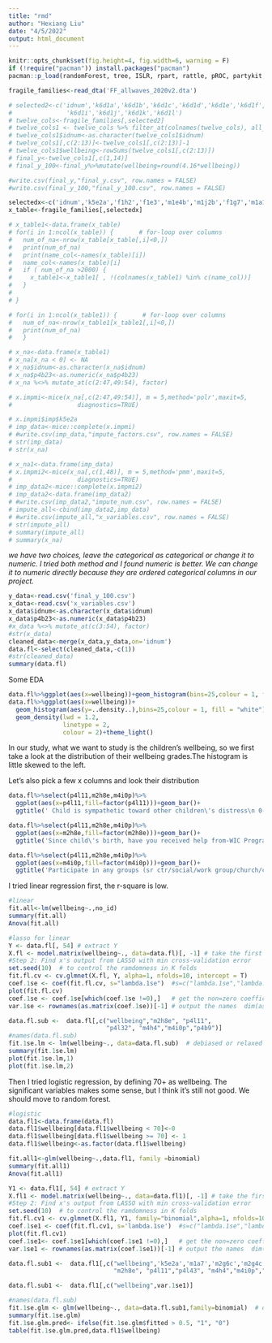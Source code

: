 ```yaml
---
title: "rmd"
author: "Hexiang Liu"
date: "4/5/2022"
output: html_document
---
```


```r
knitr::opts_chunk$set(fig.height=4, fig.width=6, warning = F)
if (!require("pacman")) install.packages("pacman")
pacman::p_load(randomForest, tree, ISLR, rpart, rattle, pROC, partykit, ggplot2, glmnet, leaps, dplyr, keras, neuralnet, imager, ranger,haven,labelled,mice,car)
```

```r
fragile_families<-read_dta('FF_allwaves_2020v2.dta')
```

```r
# selected2<-c('idnum','k6d1a','k6d1b','k6d1c','k6d1d','k6d1e','k6d1f','k6d1g','k6d1h',
#               'k6d1i','k6d1j','k6d1k','k6d1l')
# twelve_cols<-fragile_families[,selected2]
# twelve_cols1 <- twelve_cols %>% filter_at(colnames(twelve_cols), all_vars(. >= 0))#drop negative values
# twelve_cols1$idnum<-as.character(twelve_cols1$idnum)
# twelve_cols1[,c(2:13)]<-twelve_cols1[,c(2:13)]-1
# twelve_cols1$wellbeing<-rowSums(twelve_cols1[,c(2:13)])
# final_y<-twelve_cols1[,c(1,14)]
# final_y_100<-final_y%>%mutate(wellbeing=round(4.16*wellbeing))
```

```r
#write.csv(final_y,"final_y.csv", row.names = FALSE)
#write.csv(final_y_100,"final_y_100.csv", row.names = FALSE)
```

```r
selectedx<-c('idnum','k5e2a','f1h2','f1e3','m1e4b','m1j2b','f1g7','m1a13','m1g2','m1g3','m1g4','f1f2','m1f5','f1b18','f1c2f','f1b10','f1b23d','m1a7','m1b7b','m1b18','f2b29c','m2g6c','f2k1a','f2k6','f2k12','m2k14','m2d3a','m2g4c','m2g13','f2h8a2','f2h10','f2l9','m2b34a','m2h8e','m2h8b','m2h11','m2h19b','f2b3','f2b2','f2b12','f2b9','m2b8a','m2h19i','m2j16','f2h1a','f2h19','f2h25','f2a6a','f4b8','m4d3','m4i7b','f4b4b6','f4b29a9','f4b29a12','m4b29a18','o4v6c','p4b15','p4l3','p4l5','p4l11','p4l19','p4l22','p4l28','p4l32','p4l43','t4b1a','t4e2c','f4h1d','m4h1g','m4h1d','f4i0e','f4i0h','m4i0g','m4h4','m4i0p','f4i8a1','f4j24a','p4a22','p4b23','t4a13','f4a2','f4i0n1','o4r10','p4b9','p4b21_1','p4c8','p4h1')
x_table<-fragile_families[,selectedx]
```

```r
# x_table1<-data.frame(x_table)
# for(i in 1:ncol(x_table)) {       # for-loop over columns
#   num_of_na<-nrow(x_table[x_table[,i]<0,])
#   print(num_of_na)
#   print(name_col<-names(x_table)[i])
#   name_col<-names(x_table)[i]
#   if ( num_of_na >2000) {
#     x_table1<-x_table1[ , !(colnames(x_table1) %in% c(name_col))]
#   }
#   
# }

```

```r
# for(i in 1:ncol(x_table1)) {       # for-loop over columns
#   num_of_na<-nrow(x_table1[x_table1[,i]<0,])
#   print(num_of_na)
#   }
```

```r
# x_na<-data.frame(x_table1)
# x_na[x_na < 0] <- NA
# x_na$idnum<-as.character(x_na$idnum)
# x_na$p4b23<-as.numeric(x_na$p4b23)
# x_na %<>% mutate_at(c(2:47,49:54), factor)
```

```r
# x.impmi<-mice(x_na[,c(2:47,49:54)], m = 5,method='polr',maxit=5,            
#                  diagnostics=TRUE)
```

```r
# x.impmi$imp$k5e2a
# imp_data<-mice::complete(x.impmi)
# #write.csv(imp_data,"impute_factors.csv", row.names = FALSE)
# str(imp_data)
# str(x_na)
```

```r
# x_na1<-data.frame(imp_data)
# x.impmi2<-mice(x_na[,c(1,48)], m = 5,method='pmm',maxit=5,            
#                  diagnostics=TRUE)
# imp_data2<-mice::complete(x.impmi2)
# imp_data2<-data.frame(imp_data2)
# #write.csv(imp_data2,"impute_num.csv", row.names = FALSE)
# impute_all<-cbind(imp_data2,imp_data)
# #write.csv(impute_all,"x_variables.csv", row.names = FALSE)
# str(impute_all)
# summary(impute_all)
# summary(x_na)
```
*we have two choices, leave the categorical as categorical or change it to numeric. I tried both method and I found numeric is better. We can change it to numeric directly because they are ordered categorical columns in our project.*  

```r
y_data<-read.csv('final_y_100.csv')
x_data<-read.csv('x_variables.csv')
x_data$idnum<-as.character(x_data$idnum)
x_data$p4b23<-as.numeric(x_data$p4b23)
#x_data %<>% mutate_at(c(3:54), factor)
#str(x_data)
cleaned_data<-merge(x_data,y_data,on='idnum')
data.fl<-select(cleaned_data,-c(1))
#str(cleaned_data)
summary(data.fl)
```

Some EDA

```r
data.fl%>%ggplot(aes(x=wellbeing))+geom_histogram(bins=25,colour = 1, fill = "white")
data.fl%>%ggplot(aes(x=wellbeing))+
  geom_histogram(aes(y=..density..),bins=25,colour = 1, fill = "white")+
  geom_density(lwd = 1.2,
               linetype = 2,
               colour = 2)+theme_light()
```
In our study, what we want to study is the children's wellbeing, so we first take a look at the distribution of their wellbeing grades.The histogram is little skewed to the left.

Let's also pick a few x columns and look their distribution
```r
data.fl%>%select(p4l11,m2h8e,m4i0p)%>%
  ggplot(aes(x=p4l11,fill=factor(p4l11)))+geom_bar()+
  ggtitle(' Child is sympathetic toward other children\'s distress\n 0-Not true, 1-Very True')

data.fl%>%select(p4l11,m2h8e,m4i0p)%>%
  ggplot(aes(x=m2h8e,fill=factor(m2h8e)))+geom_bar()+
  ggtitle('Since child\'s birth, have you received help from-WIC Program?\n 1-Yes, 2-No')

data.fl%>%select(p4l11,m2h8e,m4i0p)%>%
  ggplot(aes(x=m4i0p,fill=factor(m4i0p)))+geom_bar()+
  ggtitle('Participate in any groups (sr ctr/social/work group/church/charity/service/comm\n 1-Yes, 2-No')
```
I tried linear regression first, the r-square is low. 


```r
#linear
fit.all<-lm(wellbeing~.,no_id)
summary(fit.all)
Anova(fit.all)
```

```r
#lasso for linear
Y <- data.fl[, 54] # extract Y
X.fl <- model.matrix(wellbeing~., data=data.fl)[, -1] # take the first column's of 1 out
#Step 2: Find x's output from LASSO with min cross-validation error
set.seed(10)  # to control the ramdomness in K folds 
fit.fl.cv <- cv.glmnet(X.fl, Y, alpha=1, nfolds=10, intercept = T) 
coef.1se <- coef(fit.fl.cv, s="lambda.1se")  #s=c("lambda.1se","lambda.min") or lambda value
plot(fit.fl.cv)
coef.1se <- coef.1se[which(coef.1se !=0),]   # get the non=zero coefficients
var.1se <- rownames(as.matrix(coef.1se))[-1] # output the names  dim(as.matrix(coef.min))

data.fl.sub <-  data.fl[,c("wellbeing","m2h8e", "p4l11",
                           "p4l32", "m4h4","m4i0p","p4b9")] 
#names(data.fl.sub)
fit.1se.lm <- lm(wellbeing~., data=data.fl.sub)  # debiased or relaxed LASSO
summary(fit.1se.lm) 
plot(fit.1se.lm,1)
plot(fit.1se.lm,2)
```
Then I tried logistic regression, by defining 70+ as wellbeing. 
The significant variables makes some sense, but I think it's still not good. 
We should move to random forest. 

```r
#logistic
data.fl1<-data.frame(data.fl)
data.fl1$wellbeing[data.fl1$wellbeing < 70]<-0
data.fl1$wellbeing[data.fl1$wellbeing >= 70] <- 1
data.fl1$wellbeing<-as.factor(data.fl1$wellbeing)
```

```r
fit.all1<-glm(wellbeing~.,data.fl1, family =binomial)
summary(fit.all1)
Anova(fit.all1)
```

```r
Y1 <- data.fl1[, 54] # extract Y
X.fl1 <- model.matrix(wellbeing~., data=data.fl1)[, -1] # take the first column's of 1 out
#Step 2: Find x's output from LASSO with min cross-validation error
set.seed(10)  # to control the ramdomness in K folds 
fit.fl.cv1 <- cv.glmnet(X.fl1, Y1, family="binomial",alpha=1, nfolds=10,  type.measure = "deviance") 
coef.1se1 <- coef(fit.fl.cv1, s='lambda.1se')  #s=c("lambda.1se","lambda.min") or lambda value
plot(fit.fl.cv1)
coef.1se1<- coef.1se1[which(coef.1se1 !=0),]   # get the non=zero coefficients
var.1se1 <- rownames(as.matrix(coef.1se1))[-1] # output the names  dim(as.matrix(coef.1se1))

data.fl.sub1 <-  data.fl1[,c("wellbeing",'k5e2a','m1a7','m2g6c','m2g4c',
                             "m2h8e", "p4l11","p4l43", "m4h4","m4i0p","p4b9",'p4b21_1')]

data.fl.sub1 <-  data.fl1[,c("wellbeing",var.1se1)]

#names(data.fl.sub)
fit.1se.glm <- glm(wellbeing~., data=data.fl.sub1,family=binomial)  # debiased or relaxed LASSO
summary(fit.1se.glm)
fit.1se.glm.pred<- ifelse(fit.1se.glm$fitted > 0.5, "1", "0")
table(fit.1se.glm.pred,data.fl1$wellbeing)
```


